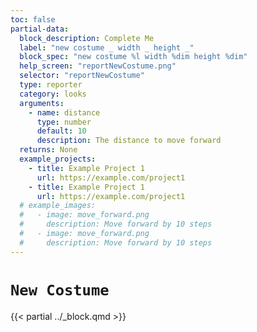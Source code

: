 ```yaml
---
toc: false
partial-data:
  block_description: Complete Me
  label: "new costume _ width _ height _"
  block_spec: "new costume %l width %dim height %dim"
  help_screen: "reportNewCostume.png"
  selector: "reportNewCostume"
  type: reporter
  category: looks
  arguments:
    - name: distance
      type: number
      default: 10
      description: The distance to move forward
  returns: None
  example_projects:
    - title: Example Project 1
      url: https://example.com/project1
    - title: Example Project 1
      url: https://example.com/project1
  # example_images:
  #   - image: move_forward.png
  #     description: Move forward by 10 steps
  #   - image: move_forward.png
  #     description: Move forward by 10 steps
---
```


# `New Costume` { .unnumbered }

{{< partial ../_block.qmd >}}
